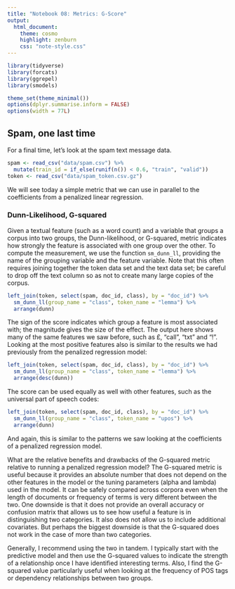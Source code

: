 ```yaml
---
title: "Notebook 08: Metrics: G-Score"
output:
  html_document:
    theme: cosmo
    highlight: zenburn
    css: "note-style.css"
---
```


```r
library(tidyverse)
library(forcats)
library(ggrepel)
library(smodels)

theme_set(theme_minimal())
options(dplyr.summarise.inform = FALSE)
options(width = 77L)
```

## Spam, one last time

For a final time, let's look at the spam text message data.

```r
spam <- read_csv("data/spam.csv") %>%
  mutate(train_id = if_else(runif(n()) < 0.6, "train", "valid"))
token <- read_csv("data/spam_token.csv.gz")
```

We will see today a simple metric that we can use in parallel to the
coefficients from a penalized linear regression.

### Dunn-Likelihood, G-squared

Given a textual feature (such as a word count) and a variable that groups a
corpus into two groups, the Dunn-likelihood, or G-squared, metric indicates how
strongly the feature is associated with one group over the other. To compute
the measurement, we use the function `sm_dunn_ll`, providing the name of the
grouping variable and the feature variable. Note that this often requires
joining together the token data set and the text data set; be careful to drop
off the text column so as not to create many large copies of the corpus.

```r
left_join(token, select(spam, doc_id, class), by = "doc_id") %>%
  sm_dunn_ll(group_name = "class", token_name = "lemma") %>%
  arrange(dunn)
```

The sign of the score indicates which group a feature is most associated with;
the magnitude gives the size of the effect. The output here shows many of the
same features we saw before, such as £, "call", "txt" and "!". Looking at the
most positive features also is similar to the results we had previously from
the penalized regression model:

```r
left_join(token, select(spam, doc_id, class), by = "doc_id") %>%
  sm_dunn_ll(group_name = "class", token_name = "lemma") %>%
  arrange(desc(dunn))
```

The score can be used equally as well with other features, such as the
universal part of speech codes:

```r
left_join(token, select(spam, doc_id, class), by = "doc_id") %>%
  sm_dunn_ll(group_name = "class", token_name = "upos") %>%
  arrange(dunn)
```

And again, this is similar to the patterns we saw looking at the coefficients
of a penalized regression model.

What are the relative benefits and drawbacks of the G-squared metric relative
to running a penalized regression model? The G-squared metric is useful because
it provides an absolute number that does not depend on the other features in the
model or the tuning parameters (alpha and lambda) used in the model. It can be
safely compared across corpora even when the length of documents or frequency
of terms is very different between the two. One downside is that it does not
provide an overall accuracy or confusion matrix that allows us to see how
useful a feature is in distinguishing two categories. It also does not allow
us to include additional covariates. But perhaps the biggest downside is that
the G-squared does not work in the case of more than two categories.

Generally, I recommend using the two in tandem. I typically start with the
predictive model and then use the G-squared values to indicate the strength
of a relationship once I have identified interesting terms. Also, I find the
G-squared value particularly useful when looking at the frequency of POS tags
or dependency relationships between two groups.
